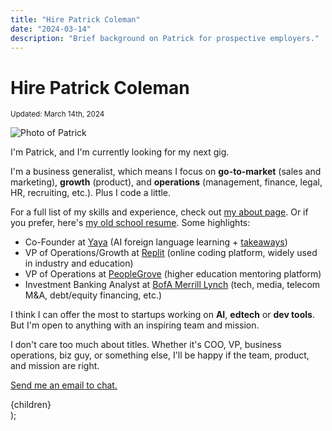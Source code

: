 ```yaml
---
title: "Hire Patrick Coleman"
date: "2024-03-14"
description: "Brief background on Patrick for prospective employers."
---
```



# Hire Patrick Coleman

<small>
  Updated: <time dateTime={date}>March 14th, 2024</time>
</small>

<Image
  src="/images/patrick-photo.png"
  className="rounded-full mx-auto mb-6 md:mb-8"
  alt="Photo of Patrick"
  width={200}
  height={200}
/>

I'm Patrick, and I'm currently looking for my next gig.

I'm a business generalist, which means I focus on **go-to-market** (sales and marketing), **growth** (product), and **operations** (management, finance, legal, HR, recruiting, etc.). Plus I code a little.

For a full list of my skills and experience, check out [my about page](/about). Or if you prefer, here's [my old school resume](https://drive.google.com/file/d/1DkfXnKlnLmttM4D3yToPcbr_uGJfQeVX/view?usp=sharing). Some highlights:

- Co-Founder at [Yaya](https://yaya.press/) (AI foreign language learning + [takeaways](/posts/yaya))
- VP of Operations/Growth at [Replit](https://replit.com/) (online coding platform, widely used in industry and education)
- VP of Operations at [PeopleGrove](https://peoplegrove.com/) (higher education mentoring platform)
- Investment Banking Analyst at [BofA Merrill Lynch](https://www.bofaml.com/) (tech, media, telecom M&A, debt/equity financing, etc.)

I think I can offer the most to startups working on **AI**, **edtech** or **dev tools**. But I'm open to anything with an inspiring team and mission.

I don't care too much about titles. Whether it's COO, VP, business operations, biz guy, or something else, I'll be happy if the team, product, and mission are right.

[Send me an email to chat.](mailto:patrick@pscoleman.me)

  <Layout title={title} description={description}>
    <MDXProvider components={MdxComponents}>
      <div className="prose max-w-none prose-stone dark:prose-invert dark:prose-headings:text-text-darkbold dark:prose-a:text-text-darkbold dark:prose-strong:text-text-darkbold">
        {children}
      </div>
    </MDXProvider>
  </Layout>
);
